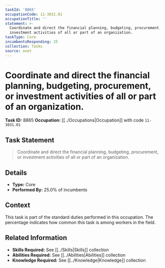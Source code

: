 ```yaml
---
taskId: '8865'
occupationCode: 11-3031.01
occupationTitle: ''
statement: >-
  Coordinate and direct the financial planning, budgeting, procurement, or
  investment activities of all or part of an organization.
taskType: Core
incumbentsResponding: 25
collection: Tasks
source: onet
---
```

# Coordinate and direct the financial planning, budgeting, procurement, or investment activities of all or part of an organization.

**Task ID:** 8865
**Occupation:** [[../Occupations|Occupation]] with code `11-3031.01`

## Task Statement

> Coordinate and direct the financial planning, budgeting, procurement, or investment activities of all or part of an organization.

## Details

- **Type:** Core
- **Performed By:** 25.0% of incumbents

## Context

This task is part of the standard duties performed in this occupation. The percentage indicates how common this task is among workers in the field.

## Related Information

- **Skills Required:** See [[../Skills|Skills]] collection
- **Abilities Required:** See [[../Abilities|Abilities]] collection
- **Knowledge Required:** See [[../Knowledge|Knowledge]] collection
